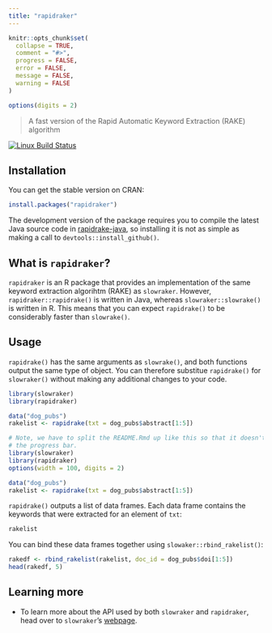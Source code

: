 ```yaml
---
title: "rapidraker"
---
```


```r
knitr::opts_chunk$set(
  collapse = TRUE,
  comment = "#>",
  progress = FALSE,
  error = FALSE, 
  message = FALSE,
  warning = FALSE
)

options(digits = 2)
```

> A fast version of the Rapid Automatic Keyword Extraction (RAKE) algorithm

[![Linux Build Status](https://travis-ci.org/crew102/rapidraker.svg?branch=master)](https://travis-ci.org/crew102/rapidraker) 

## Installation

You can get the stable version on CRAN:

```r
install.packages("rapidraker")
```

The development version of the package requires you to compile the latest Java source code in [rapidrake-java](https://github.com/crew102/rapidrake-java), so installing it is not as simple as making a call to  `devtools::install_github()`.

## What is `rapidraker`?

`rapidraker` is an R package that provides an implementation of the same keyword extraction algorihtm (RAKE) as `slowraker`. However, `rapidraker::rapidrake()` is written in Java, whereas `slowraker::slowrake()` is written in R. This means that you can expect `rapidrake()` to be considerably faster than `slowrake()`.

## Usage

`rapidrake()` has the same arguments as `slowrake()`, and both functions output the same type of object. You can therefore substitue `rapidrake()` for `slowraker()` without making any additional changes to your code. 

```r
library(slowraker)
library(rapidraker)

data("dog_pubs")
rakelist <- rapidrake(txt = dog_pubs$abstract[1:5])
```

```r
# Note, we have to split the README.Rmd up like this so that it doesn't print 
# the progress bar.
library(slowraker)
library(rapidraker)
options(width = 100, digits = 2)

data("dog_pubs")
rakelist <- rapidrake(txt = dog_pubs$abstract[1:5])
```

`rapidrake()` outputs a list of data frames. Each data frame contains the keywords that were extracted for an element of `txt`:

```r
rakelist
```

You can bind these data frames together using `slowaker::rbind_rakelist()`:

```r
rakedf <- rbind_rakelist(rakelist, doc_id = dog_pubs$doi[1:5])
head(rakedf, 5)
```

## Learning more

* To learn more about the API used by both `slowraker` and `rapidraker`, head over to `slowraker`'s [webpage](https://crew102.github.io/slowraker/index.html).
